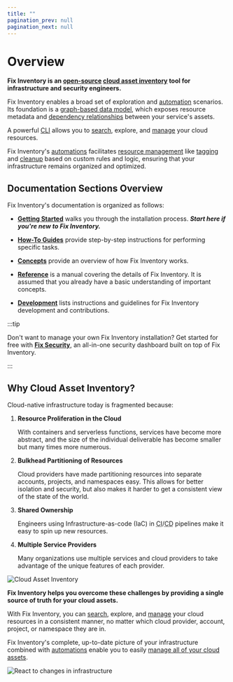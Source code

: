```yaml
---
title: ""
pagination_prev: null
pagination_next: null
---
```


# Overview

**Fix Inventory is an [open-source](https://github.com/someengineering/fixinventory/blob/main/LICENSE) [cloud asset inventory](./concepts/asset-inventory-graph/index.mdx) tool for infrastructure and security engineers.**

Fix Inventory enables a broad set of exploration and [automation](./concepts/automation/index.mdx) scenarios. Its foundation is a [graph-based data model](./concepts/asset-inventory-graph/index.mdx), which exposes resource metadata and [dependency relationships](./concepts/asset-inventory-graph/index.mdx#edges) between your service's assets.

A powerful [CLI](./reference/cli/index.mdx) allows you to [search](./reference/search/index.mdx), explore, and [manage](./concepts/resource-management/index.mdx) your cloud resources.

Fix Inventory's [automations](./concepts/automation/index.mdx) facilitates [resource management](./concepts/resource-management/index.mdx) like [tagging](./concepts/resource-management/tagging.mdx) and [cleanup](./concepts/resource-management/cleanup.mdx) based on custom rules and logic, ensuring that your infrastructure remains organized and optimized.

## Documentation Sections Overview

Fix Inventory's documentation is organized as follows:

- **[Getting Started](./getting-started/index.mdx)** walks you through the installation process. **_Start here if you're new to Fix Inventory._**

- **[How-To Guides](./how-to-guides/index.mdx)** provide step-by-step instructions for performing specific tasks.

- **[Concepts](./concepts/index.mdx)** provide an overview of how Fix Inventory works.

- **[Reference](./reference/index.mdx)** is a manual covering the details of Fix Inventory. It is assumed that you already have a basic understanding of important concepts.

- **[Development](./development/index.mdx)** lists instructions and guidelines for Fix Inventory development and contributions.

:::tip

Don't want to manage your own Fix Inventory installation? Get started for free with **[Fix Security](https://fix.security)**, an all-in-one security dashboard built on top of Fix Inventory.

:::

## Why Cloud Asset Inventory?

Cloud-native infrastructure today is fragmented because:

1. **Resource Proliferation in the Cloud**

   With containers and serverless functions, services have become more abstract, and the size of the individual deliverable has become smaller but many times more numerous.

2. **Bulkhead Partitioning of Resources**

   Cloud providers have made partitioning resources into separate accounts, projects, and namespaces easy. This allows for better isolation and security, but also makes it harder to get a consistent view of the state of the world.

3. **Shared Ownership**

   Engineers using Infrastructure-as-code (IaC) in <abbr title= "continuous integration">CI</abbr>/<abbr title= "continuous deployment">CD</abbr> pipelines make it easy to spin up new resources.

4. **Multiple Service Providers**

   Many organizations use multiple services and cloud providers to take advantage of the unique features of each provider.

![Cloud Asset Inventory](./concepts/cloud-data-sync/img/collect.png)

**Fix Inventory helps you overcome these challenges by providing a single source of truth for your cloud assets.**

With Fix Inventory, you can [search](./reference/search/index.mdx), explore, and [manage](./concepts/resource-management/index.mdx) your cloud resources in a consistent manner, no matter which cloud provider, account, project, or namespace they are in.

Fix Inventory's complete, up-to-date picture of your infrastructure combined with [automations](./concepts/automation/index.mdx) enable you to easily [manage all of your cloud assets](./concepts/resource-management/index.mdx).

![React to changes in infrastructure](./concepts/cloud-data-sync/img/react.png)
